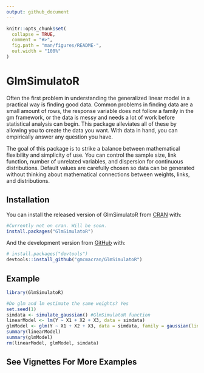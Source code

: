 ```yaml
---
output: github_document
---
```


<!-- README.md is generated from README.Rmd. Please edit that file -->

```r
knitr::opts_chunk$set(
  collapse = TRUE,
  comment = "#>",
  fig.path = "man/figures/README-",
  out.width = "100%"
)
```
# GlmSimulatoR

<!-- badges: start -->
<!-- badges: end -->

Often the first problem in understanding the generalized linear model in a practical way is finding good data. Common problems in finding data are a small amount of rows, the response variable does not follow a family in the gm framework, or the data is messy and needs a lot of work before statistical analysis can begin. This package alleviates all of these by allowing you to create the data you want. With data in hand, you can empirically answer any question you have. 

The goal of this package is to strike a balance between mathematical flexibility and simplicity of use. You can control the sample size, link function, number of unrelated variables, and dispersion for continuous distributions. Default values are carefully chosen so data can be generated without thinking about mathematical connections between weights, links, and distributions.

## Installation

You can install the released version of GlmSimulatoR from [CRAN](https://CRAN.R-project.org) with:

``` r
#Currently not on cran. Will be soon.
install.packages("GlmSimulatoR")
```

And the development version from [GitHub](https://github.com/) with:

``` r
# install.packages("devtools")
devtools::install_github("gmcmacran/GlmSimulatoR")
```
## Example

```r
library(GlmSimulatoR)

#Do glm and lm estimate the same weights? Yes
set.seed(1)
simdata <- simulate_gaussian() #GlmSimulatoR function
linearModel <- lm(Y ~ X1 + X2 + X3, data = simdata)
glmModel <- glm(Y ~ X1 + X2 + X3, data = simdata, family = gaussian(link = "identity"))
summary(linearModel)
summary(glmModel)
rm(linearModel, glmModel, simdata)
```

## See Vignettes For More Examples
